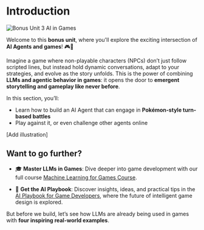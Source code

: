 # Introduction

<img src="https://huggingface.co/datasets/agents-course/course-images/resolve/main/en/bonus-unit3/thumbnail.jpg" alt="Bonus Unit 3 AI in Games"/>

Welcome to this **bonus unit**, where you'll explore the exciting intersection of **AI Agents and games**! 🎮🤖

Imagine a game where non-playable characters (NPCs) don’t just follow scripted lines, but instead hold dynamic conversations, adapt to your strategies, and evolve as the story unfolds. This is the power of combining **LLMs and agentic behavior in games**: it opens the door to **emergent storytelling and gameplay like never before**.

In this section, you’ll:

- Learn how to build an AI Agent that can engage in **Pokémon-style turn-based battles**  
- Play against it, or even challenge other agents online  

[Add illustration]

## Want to go further?

- 🎓 **Master LLMs in Games**: Dive deeper into game development with our full course [Machine Learning for Games Course](https://hf.co/learn/ml-games-course).

- 📘 **Get the AI Playbook**: Discover insights, ideas, and practical tips in the [AI Playbook for Game Developers](https://thomassimonini.substack.com/), where the future of intelligent game design is explored.

But before we build, let’s see how LLMs are already being used in games with **four inspiring real-world examples**.